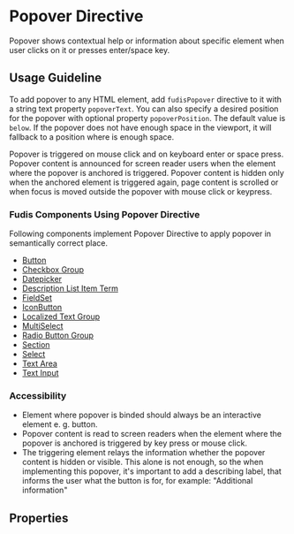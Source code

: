 
<Meta title="Directives/Popover" />

# Popover Directive

Popover shows contextual help or information about specific element when user clicks on it or presses enter/space key.

## Usage Guideline

To add popover to any HTML element, add `fudisPopover` directive to it with a string text property `popoverText`. You can also specify a desired position for the popover with optional property `popoverPosition`. The default value is `below`. If the popover does not have enough space in the viewport, it will fallback to a position where is enough space.

Popover is triggered on mouse click and on keyboard enter or space press. Popover content is announced for screen reader users when the element where the popover is anchored is triggered. Popover content is hidden only when the anchored element is triggered again, page content is scrolled or when focus is moved outside the popover with mouse click or keypress.

### Fudis Components Using Popover Directive

Following components implement Popover Directive to apply popover in semantically correct place.

- [Button](/docs/components-button--documentation)
- [Checkbox Group](/docs/components-form-checkbox-group--documentation)
- [Datepicker](/docs/components-form-date-datepicker--documentation)
- [Description List Item Term](/docs/components-description-list--documentation)
- [FieldSet](/docs/components-form-fieldset--documentation)
- [IconButton](/docs/components-iconbutton--documentation)
- [Localized Text Group](/docs/components-form-localized-text-group--documentation)
- [MultiSelect](/docs/components-form-select-multiselect--documentation)
- [Radio Button Group](/docs/components-form-radio-button-group--documentation)
- [Section](/docs/components-section--documentation)
- [Select](/docs/components-form-select-select--documentation)
- [Text Area](/docs/components-form-text-area--documentation)
- [Text Input](/docs/components-form-text-input--documentation)

### Accessibility

- Element where popover is binded should always be an interactive element e. g. button.
- Popover content is read to screen readers when the element where the popover is anchored is triggered by key press or mouse click.
- The triggering element relays the information whether the popover content is hidden or visible. This alone is not enough, so the when implementing this popover, it's important to add a describing label, that informs the user what the button is for, for example: "Additional information"

## Properties

<ArgTypes of={PopoverDirective} exclude={popoverExclude} />
